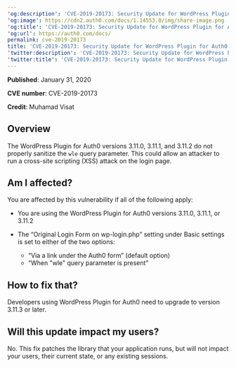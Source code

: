 ---
'og:description': 'CVE-2019-20173: Security Update for WordPress Plugin for Auth0'
'og:image': https://cdn2.auth0.com/docs/1.14553.0/img/share-image.png
'og:title': 'CVE-2019-20173: Security Update for WordPress Plugin for Auth0 wp-auth0'
'og:url': https://auth0.com/docs/
permalink: cve-2019-20173
title: 'CVE-2019-20173: Security Update for WordPress Plugin for Auth0 wp-auth0'
'twitter:description': 'CVE-2019-20173: Security Update for WordPress Plugin for Auth0'
'twitter:title': 'CVE-2019-20173: Security Update for WordPress Plugin for Auth0 wp-auth0'
---
**Published**: January 31, 2020

**CVE number**: CVE-2019-20173

**Credit**: Muhamad Visat

## Overview

The WordPress Plugin for Auth0 versions 3.11.0, 3.11.1, and 3.11.2 do not properly sanitize the `wle` query parameter. This could allow an attacker to run a cross-site scripting (XSS) attack on the login page.

## Am I affected?

You are affected by this vulnerability if all of the following apply:

* You are using the WordPress Plugin for Auth0 versions 3.11.0, 3.11.1, or 3.11.2
* The “Original Login Form on wp-login.php” setting under Basic settings is set to either of the two options:

  + “Via a link under the Auth0 form” (default option)
  + “When "wle" query parameter is present”

## How to fix that?

Developers using WordPress Plugin for Auth0 need to upgrade to version 3.11.3 or later.

## Will this update impact my users?

No. This fix patches the library that your application runs, but will not impact your users, their current state, or any existing sessions.